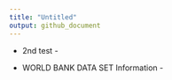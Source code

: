 ```yaml
---
title: "Untitled"
output: github_document
---
```


- 2nd test -

- WORLD BANK DATA SET Information - 
 
 